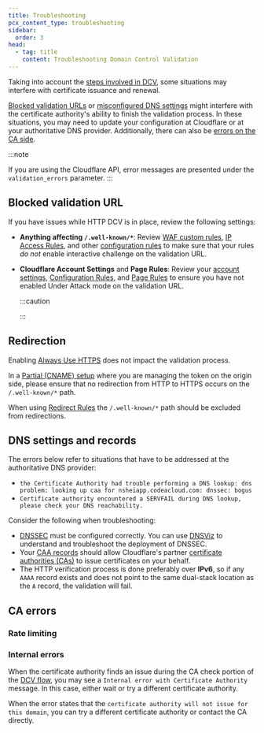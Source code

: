 ```yaml
---
title: Troubleshooting
pcx_content_type: troubleshooting
sidebar:
  order: 3
head:
  - tag: title
    content: Troubleshooting Domain Control Validation
---
```



Taking into account the [steps involved in DCV](/ssl/edge-certificates/changing-dcv-method/dcv-flow/), some situations may interfere with certificate issuance and renewal.

[Blocked validation URLs](#blocked-validation-url) or [misconfigured DNS settings](#dns-settings-and-records) might interfere with the <GlossaryTooltip term="Certificate Authority (CA)">certificate authority's</GlossaryTooltip> ability to finish the validation process. In these situations, you may need to update your configuration at Cloudflare or at your authoritative DNS provider. Additionally, there can also be [errors on the CA side](#ca-errors).

:::note

If you are using the Cloudflare API, error messages are presented under the `validation_errors` parameter.
:::

## Blocked validation URL

If you have issues while HTTP DCV is in place, review the following settings:

- **Anything affecting `/.well-known/*`**: Review [WAF custom rules](/waf/custom-rules/), [IP Access Rules](/waf/tools/ip-access-rules/), and other [configuration rules](/rules/configuration-rules/) to make sure that your rules _do not_ enable interactive challenge on the validation URL.

- **Cloudflare Account Settings** and **Page Rules**: Review your [account settings](/fundamentals/reference/under-attack-mode/), [Configuration Rules](/rules/configuration-rules/), and [Page Rules](/rules/page-rules/) to ensure you have not enabled Under Attack mode on the validation URL.

  :::caution

  <Render file="dcv-path-security" />

  :::

## Redirection

Enabling [Always Use HTTPS](/ssl/edge-certificates/additional-options/always-use-https/) does not impact the validation process.

In a [Partial (CNAME) setup](/ssl/edge-certificates/changing-dcv-method/#partial-dns-setup---action-sometimes-required) where you are managing the token on the origin side, please ensure that no redirection from HTTP to HTTPS occurs on the `/.well-known/*` path.

When using [Redirect Rules](/rules/url-forwarding/single-redirects/) the `/.well-known/*` path should be excluded from redirections.

## DNS settings and records

The errors below refer to situations that have to be addressed at the authoritative DNS provider:

- `the Certificate Authority had trouble performing a DNS lookup: dns problem: looking up caa for nsheiapp.codeacloud.com: dnssec: bogus`
- `Certificate authority encountered a SERVFAIL during DNS lookup, please check your DNS reachability.`

Consider the following when troubleshooting:

- [DNSSEC](https://www.cloudflare.com/learning/dns/dns-security/) must be configured correctly. You can use [DNSViz](https://dnsviz.net/) to understand and troubleshoot the deployment of DNSSEC.
- Your [CAA records](/ssl/edge-certificates/caa-records/) should allow Cloudflare's partner [certificate authorities (CAs)](/ssl/reference/certificate-authorities/) to issue certificates on your behalf.
- The HTTP verification process is done preferably over **IPv6**, so if any `AAAA` record exists and does not point to the same dual-stack location as the `A` record, the validation will fail.

## CA errors

### Rate limiting

<Render file="error-rate-limiting" />

### Internal errors

When the certificate authority finds an issue during the CA check portion of the [DCV flow](/ssl/edge-certificates/changing-dcv-method/dcv-flow/), you may see a `Internal error with Certificate Authority` message. In this case, either wait or try a different certificate authority.

When the error states that the `certificate authority will not issue for this domain`, you can try a different certificate authority or contact the CA directly.
